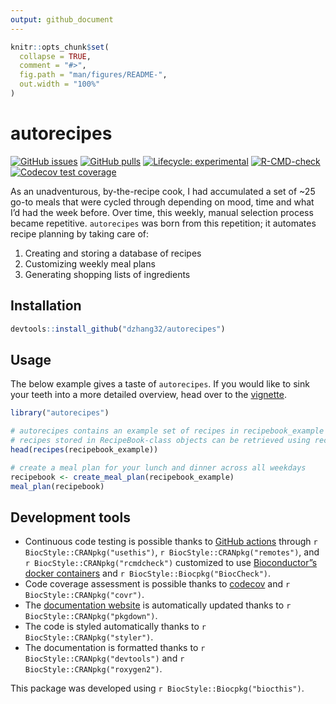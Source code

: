 ```yaml
---
output: github_document
---
```


<!-- README.md is generated from README.Rmd. Please edit that file -->

```r
knitr::opts_chunk$set(
  collapse = TRUE,
  comment = "#>",
  fig.path = "man/figures/README-",
  out.width = "100%"
)
```

# autorecipes

<!-- badges: start -->
[![GitHub issues](https://img.shields.io/github/issues/dzhang32/autorecipes)](https://github.com/dzhang32/autorecipes/issues)
[![GitHub pulls](https://img.shields.io/github/issues-pr/dzhang32/autorecipes)](https://github.com/dzhang32/autorecipes/pulls)
[![Lifecycle: experimental](https://img.shields.io/badge/lifecycle-experimental-orange.svg)](https://lifecycle.r-lib.org/articles/stages.html#experimental)
[![R-CMD-check](https://github.com/dzhang32/autorecipes/workflows/R-CMD-check/badge.svg)](https://github.com/dzhang32/autorecipes/actions)
[![Codecov test coverage](https://codecov.io/gh/dzhang32/autorecipes/branch/master/graph/badge.svg)](https://codecov.io/gh/dzhang32/autorecipes?branch=master)
<!-- badges: end -->

As an unadventurous, by-the-recipe cook, I had accumulated a set of ~25 go-to meals that were cycled through depending on mood, time and what I'd had the week before. Over time, this weekly, manual selection process became repetitive. `autorecipes` was born from this repetition; it automates recipe planning by taking care of:

  1.  Creating and storing a database of recipes
  2.  Customizing weekly meal plans
  3.  Generating shopping lists of ingredients

## Installation

```r
devtools::install_github("dzhang32/autorecipes")
```

## Usage

The below example gives a taste of `autorecipes`. If you would like to sink your teeth into a more detailed overview, head over to the
[vignette](https://dzhang32.github.io/autorecipes/articles/autorecipes.html).

```r

library("autorecipes")

# autorecipes contains an example set of recipes in recipebook_example
# recipes stored in RecipeBook-class objects can be retrieved using recipes()
head(recipes(recipebook_example))

# create a meal plan for your lunch and dinner across all weekdays
recipebook <- create_meal_plan(recipebook_example)
meal_plan(recipebook)
```

## Development tools

* Continuous code testing is possible thanks to [GitHub actions](https://www.tidyverse.org/blog/2020/04/usethis-1-6-0/)  through `r BiocStyle::CRANpkg("usethis")`, `r BiocStyle::CRANpkg("remotes")`, and `r BiocStyle::CRANpkg("rcmdcheck")` customized to use [Bioconductor"s docker containers](https://www.bioconductor.org/help/docker/) and `r BiocStyle::Biocpkg("BiocCheck")`.
* Code coverage assessment is possible thanks to [codecov](https://codecov.io/gh) and `r BiocStyle::CRANpkg("covr")`.
* The [documentation website](http://dzhang32.github.io/autorecipes) is automatically updated thanks to `r BiocStyle::CRANpkg("pkgdown")`.
* The code is styled automatically thanks to `r BiocStyle::CRANpkg("styler")`.
* The documentation is formatted thanks to `r BiocStyle::CRANpkg("devtools")` and `r BiocStyle::CRANpkg("roxygen2")`.

This package was developed using `r BiocStyle::Biocpkg("biocthis")`.
